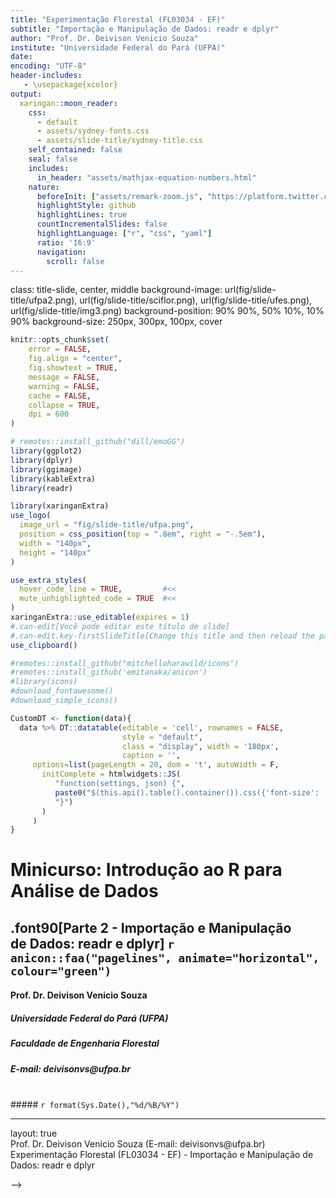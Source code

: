 ```yaml
---
title: "Experimentação Florestal (FL03034 - EF)"
subtitle: "Importação e Manipulação de Dados: readr e dplyr"
author: "Prof. Dr. Deivison Venicio Souza"
institute: "Universidade Federal do Pará (UFPA)"
date: 
encoding: "UTF-8"
header-includes: 
   - \usepackage{xcolor}
output:
  xaringan::moon_reader:
    css:
      - default
      - assets/sydney-fonts.css
      - assets/slide-title/sydney-title.css
    self_contained: false
    seal: false
    includes:
      in_header: "assets/mathjax-equation-numbers.html"
    nature:
      beforeInit: ["assets/remark-zoom.js", "https://platform.twitter.com/widgets.js"]
      highlightStyle: github
      highlightLines: true
      countIncrementalSlides: false
      highlightLanguage: ["r", "css", "yaml"]
      ratio: '16:9'
      navigation:
        scroll: false
---
```

class: title-slide, center, middle
background-image: url(fig/slide-title/ufpa2.png), url(fig/slide-title/sciflor.png), url(fig/slide-title/ufes.png), url(fig/slide-title/img3.png)
background-position: 90% 90%, 50% 10%, 10% 90%
background-size: 250px, 300px, 100px, cover

```r
knitr::opts_chunk$set(
	error = FALSE,
	fig.align = "center",
	fig.showtext = TRUE,
	message = FALSE,
	warning = FALSE,
	cache = FALSE,
	collapse = TRUE,
	dpi = 600
)
```

```r
# remotes::install_github("dill/emoGG")
library(ggplot2)
library(dplyr)
library(ggimage)
library(kableExtra)
library(readr)
```

```r
library(xaringanExtra)
use_logo(
  image_url = "fig/slide-title/ufpa.png",
  position = css_position(top = ".8em", right = "-.5em"),
  width = "140px",
  height = "140px"
)

use_extra_styles(
  hover_code_line = TRUE,         #<<
  mute_unhighlighted_code = TRUE  #<<
)
xaringanExtra::use_editable(expires = 1)
#.can-edit[Você pode editar este título de slide]
#.can-edit.key-firstSlideTitle[Change this title and then reload the page]
use_clipboard()
```

```r
#remotes::install_github("mitchelloharawild/icons")
#remotes::install_github('emitanaka/anicon')
#library(icons)
#download_fontawesome()
#download_simple_icons()
```

```r
CustomDT <- function(data){
  data %>% DT::datatable(editable = 'cell', rownames = FALSE,
                         style = "default",
                         class = "display", width = '180px',
                         caption = '',
     options=list(pageLength = 20, dom = 't', autoWidth = F,
       initComplete = htmlwidgets::JS(
          "function(settings, json) {",
          paste0("$(this.api().table().container()).css({'font-size': '", "9pt", "'});"),
          "}")
       ) 
     )
}
```


<!-- title-slide -->
# Minicurso: Introdução ao R para Análise de Dados

## .font90[Parte 2 - Importação e Manipulação <br> de Dados: readr e dplyr] `r anicon::faa("pagelines", animate="horizontal", colour="green")`

#### **Prof. Dr. Deivison Venicio Souza**
##### Universidade Federal do Pará (UFPA) 
##### Faculdade de Engenharia Florestal
##### E-mail: deivisonvs@ufpa.br
<br>
##### `r format(Sys.Date(),"%d/%B/%Y")`

---
layout: true
<div class="my-header"></div>
<div class="my-footer"><span>Prof. Dr. Deivison Venicio Souza (E-mail: deivisonvs@ufpa.br)&emsp;&emsp;&emsp;&emsp;&emsp;Experimentação Florestal (FL03034 - EF) - Importação e Manipulação de Dados: readr e dplyr</div>


<!-- --- -->

<!-- ## Objetivos -->
<!-- <br><br> -->
<!-- Ao final desta aula espera-se que o discente seja capaz de... -->


<!-- * Conhecer o tidyverse e os principais pacotes associados. -->
<!-- * Conhecer e aprender a usar as principais funções do pacote **readr** para importação de dados. -->
<!-- * Conhecer e aprender a usar as principais funções do pacote **dplyr** para manipulação de dados. -->

<!-- .pull-left-7[ -->
<!-- ```{r echo=FALSE, out.width='50%', fig.align='center', fig.cap='', dpi=600} -->
<!-- knitr::include_graphics("https://tidyverse.tidyverse.org/articles/tidyverse-logo.png") -->
<!-- ``` -->
<!-- ] -->

<!-- .pull-left-7[ -->
<!-- ```{r echo=FALSE, out.width='50%', fig.align='center', fig.cap='', dpi=600} -->
<!-- knitr::include_graphics("https://readr.tidyverse.org/logo.png") -->
<!-- ``` -->
<!-- ] -->

<!-- .pull-left-7[ -->
<!-- ```{r echo=FALSE, out.width='50%', fig.align='center', fig.cap='', dpi=600} -->
<!-- knitr::include_graphics("https://dplyr.tidyverse.org/logo.png") -->
<!-- ``` -->
<!-- ] -->


<!-- --- -->

<!-- ## Conteúdo -->

<!-- .pull-left-4[ -->
<!-- .font80[ -->
<!-- **Parte 1 - Importação de dados com .orange[readr]** -->

<!-- [1- YYYYY](#R) -->

<!-- ] -->
<!-- ] -->

<!-- .pull-right-4[ -->
<!-- .pull-down[ -->
<!-- .font80[ -->
<!-- **Parte 2 - Manipulação de dados com .orange[dplyr]** -->

<!-- [1 - Função select() e suas auxiliares](#select) -->

<!-- &nbsp;&nbsp;&nbsp;&nbsp;[1.1 - Função starts_with()](#startwith) -->

<!-- &nbsp;&nbsp;&nbsp;&nbsp;[1.2 - Função ends_with()](#endswith) -->

<!-- &nbsp;&nbsp;&nbsp;&nbsp;[1.3 - Função contains()](#contains) -->

<!-- &nbsp;&nbsp;&nbsp;&nbsp;[1.4 - Função matches()](#matches) -->

<!-- &nbsp;&nbsp;&nbsp;&nbsp;[1.5 - Função everything()](#everything) -->

<!-- &nbsp;&nbsp;&nbsp;&nbsp;[1.6 - Função where()](#where) -->

<!-- [2 - Função arrange()](#arrange) -->

<!-- [3 - Função filter()](#filter) -->

<!-- [4 - Função mutate() e suas auxiliares](#mutate) -->

<!-- &nbsp;&nbsp;&nbsp;&nbsp;[4.1 - Função if_else()](#ifelse) -->

<!-- &nbsp;&nbsp;&nbsp;&nbsp;[4.2 - Função case_when()](#casewhen) -->

<!-- [5 - Função summarise()](#summarise) -->

<!-- &nbsp;&nbsp;&nbsp;&nbsp;[5.1 - Função across()](#across) -->

<!-- ] -->
<!-- ] -->
<!-- ] -->

<!-- --- -->

<!-- layout: false -->
<!-- name: conc -->
<!-- class: inverse, top, right -->
<!-- background-image: url(fig/class3/arara.jpg) -->
<!-- background-size: cover -->

<!-- .font200[**.yellow[Parte 1] <br> .white[Importação de dados <br> com readr]**]  -->

<!-- .left[.footnote[.white[Créditos: Imagem de IvaCastro por Pixabay].]] -->

<!-- --- -->
<!-- layout: true -->
<!-- <div class="my-header"></div> -->
<!-- <div class="my-footer"><span>Prof. Dr. Deivison Venicio Souza (E-mail: deivisonvs@ufpa.br)&emsp;&emsp;&emsp;&emsp;&emsp;Experimentação Florestal (FL03034 - EF) - Importação e Manipulação de dados: readr e dplyr</div> -->



<!-- --- -->

<!-- ## Importação de dados com readr -->


<!-- --- -->


<!-- --- -->

<!-- layout: false -->
<!-- name: conc -->
<!-- class: inverse, top, right -->
<!-- background-image: url(fig/class3/arara2.jpg) -->
<!-- background-size: cover -->

<!-- .font200[**.yellow[Parte 2] <br> .white[Manipulação de dados <br> com dplyr]**]  -->

<!-- .left[.footnote[.white[Créditos: Imagem de ljwong por Pixabay].]] -->

<!-- --- -->
<!-- layout: true -->
<!-- <div class="my-header"></div> -->
<!-- <div class="my-footer"><span>Prof. Dr. Deivison Venicio Souza (E-mail: deivisonvs@ufpa.br)&emsp;&emsp;&emsp;&emsp;&emsp;Experimentação Florestal (FL03034 - EF) - Importação e Manipulação de dados: readr e dplyr</div> -->

<!-- --- -->

<!-- ## Manipulação de dados com dplyr -->
<!-- <br> -->

<!-- ### Sobre o pacote **dplyr**... -->

<!-- .font90[ -->
<!-- - Um dos principais pacotes do .green[tidyverse]. -->
<!-- - O pacote dplyr é essencialmente um conjunto consistente de funções projetadas para resolver os desafios mais comuns de **manipulação de dados**. -->
<!-- - Foi projetado para ser simples, intuitivo, amigável e elegante.  -->
<!-- - O encadeamento de comandos é facilitado pelo emprego do operador **%>%** (pipe). -->
<!-- - Códigos em R que fazem uso dos verbos dplyr são mais elegantes, compeeensíveis e intuitivos. -->
<!-- - **Cheatsheet do RStudio** (folhas de resumo): Help $\rightarrow$ Cheatsheets $\rightarrow$ Data Transformation with dplyr -->
<!-- - No site da RStudio pode-se encontrar algumas Cheatsheet traduzidas: [cheatsheets-translations](https://www.rstudio.com/resources/cheatsheets/#translations) -->
<!-- ] -->

<!-- ```{r echo=FALSE, out.width='10%', fig.align='center', fig.cap='', dpi=600} -->
<!-- knitr::include_graphics("https://dplyr.tidyverse.org/logo.png") -->
<!-- ``` -->

<!-- --- -->

<!-- ## Manipulação de dados com dplyr -->
<!-- <br> -->

<!-- ### Verbos **dplyr** -->

<!-- .pull-left-4[ -->
<!-- - O **dplyr** possui diversos verbos (funções). A seguir são listadas algumas das mais usuais: -->

<!-- .center[ -->
<!-- mutate() -->

<!-- select() -->

<!-- filter() -->

<!-- arrange() -->

<!-- group_by() -->

<!-- summarise() -->
<!-- ] -->
<!-- ] -->

<!-- .pull-right-4[ -->
<!-- Lista de funções do pacote **dplyr**: -->

<!-- ```{r, echo=T, eval=F} -->
<!-- ls("package:dplyr") -->
<!-- #length(ls("package:dplyr")) -->
<!-- #lsf.str("package:dplyr") -->
<!-- ``` -->

<!-- Ou simplesmente digite .green[`dplyr::`]. -->

<!-- Atualmente são `r length(ls("package:dplyr"))` funções projetadas para manipulação de dados. -->

<!-- ] -->

<!-- --- -->

<!-- ## Manipulação de dados com dplyr -->
<!-- <br> -->

<!-- ### Uma pequena amostra para praticar... -->

<!-- .font90[ -->
<!-- .pull-left-9[ -->

<!-- ```{r tibble, echo=T, eval=F} -->
<!-- data <- readr::read_csv("data/data.csv") -->

<!-- data %>% CustomDT # Apenas para customizar a tabela -->
<!-- ``` -->

<!-- .font90[ -->
<!-- Para aprender a intuição de algumas funções **dplyr** usaremos uma pequena amostra de dados de IF100%. -->
<!-- <br><br> -->

<!-- **A base completa pode ser acessada em**: [IF100%](https://deivisonsouza.github.io/FL03034-EF/Slides/data/UPA07DVS.csv) -->
<!-- ] -->
<!-- ] -->
<!-- ] -->

<!-- .pull-right-9[ -->
<!-- ```{r ref.label="tibble", echo=FALSE, eval=TRUE, collapse=T} -->
<!-- ``` -->
<!-- ] -->

<!-- --- -->

<!-- layout: false -->
<!-- name: select -->
<!-- class: inverse, middle, left -->
<!-- background-image: url(fig/class3/Inv2.png) -->
<!-- background-size: cover -->


<!-- .font200[**.white[Manipulação de dados <br> com dplyr]**]  -->
<!-- <br><br> -->

<!-- .font150[**.yellow[Função select()]**]  -->

<!-- --- -->
<!-- layout: true -->
<!-- <div class="my-header"></div> -->
<!-- <div class="my-footer"><span>Prof. Dr. Deivison Venicio Souza (E-mail: deivisonvs@ufpa.br)&emsp;&emsp;&emsp;&emsp;&emsp;Experimentação Florestal (FL03034 - EF) - Importação e Manipulação de dados: readr e dplyr</div> -->

<!-- --- -->

<!-- ## Manipulação de dados com dplyr -->
<!-- <br> -->

<!-- ### .font90[Função **select()** - .black[selecionar colunas]] -->

<!-- .pull-left-10[ -->
<!-- ```{r echo=F, eval=T} -->
<!-- data %>% CustomDT -->
<!-- ``` -->
<!-- ] -->

<!-- -- -->

<!-- .pull-right-10[ -->
<!-- .pull-left-11[ -->
<!-- .blue[**Seleção de uma coluna...**] -->
<!-- <br><br> -->
<!-- .font80[ -->
<!-- **Alternativa 1**:  -->
<!-- ```{r echo=TRUE, eval=FALSE} -->
<!-- select(data, Nome_Especie) -->
<!-- ``` -->

<!-- **Alternativa 2** -->
<!-- ```{r echo=TRUE, eval=FALSE} -->
<!-- data %>%  -->
<!--   select(Nome_Especie) -->
<!-- ``` -->
<!-- ] -->

<!-- ```{r sel, echo=F, eval=F} -->
<!-- select(data, Nome_Especie) %>% CustomDT -->
<!-- ``` -->
<!-- ] -->

<!-- .pull-right-11[ -->
<!-- ```{r ref.label="sel", echo=FALSE, eval=TRUE, collapse=T} -->
<!-- ``` -->
<!-- ] -->
<!-- ] -->

<!-- --- -->

<!-- ## Manipulação de dados com dplyr -->
<!-- <br> -->

<!-- ### .font90[Função **select()** - .black[selecionar colunas]] -->

<!-- .pull-left-10[ -->
<!-- ```{r echo=F, eval=T} -->
<!-- data %>% CustomDT -->
<!-- ``` -->
<!-- ] -->

<!-- -- -->

<!-- .pull-right-10[ -->
<!-- .pull-left-11[ -->
<!-- .font80[ -->
<!-- .blue[**Seleção de várias coluna...**] -->
<!-- <br><br> -->

<!-- **Alternativa 1** (sem %>%)  -->
<!-- ```{r echo=TRUE, eval=FALSE} -->
<!-- select( -->
<!--   data, CAP, HC, QF -->
<!--   ) -->
<!-- ``` -->

<!-- **Alternativa 2** (com %>%) -->
<!-- ```{r echo=TRUE, eval=FALSE} -->
<!-- data %>%  -->
<!--   select(CAP, HC, QF) -->
<!-- ``` -->

<!-- **Alternativa 3** (%>% + :) -->
<!-- ```{r echo=TRUE, eval=FALSE} -->
<!-- data %>%  -->
<!--   select(CAP:QF) -->
<!-- ``` -->

<!-- ] -->

<!-- ```{r sel2, echo=F, eval=F} -->
<!-- select(data, CAP, HC, QF) %>% CustomDT -->
<!-- ``` -->
<!-- ] -->

<!-- .pull-right-11[ -->
<!-- ```{r ref.label="sel2", echo=FALSE, eval=TRUE, collapse=T} -->
<!-- ``` -->
<!-- ] -->
<!-- ] -->

<!-- --- -->
<!-- name: startwith -->
<!-- ## Manipulação de dados com dplyr -->
<!-- <br> -->

<!-- ### .font90[Função **select()** - .black[selecionar colunas]] -->

<!-- .pull-left-10[ -->
<!-- ```{r echo=F, eval=T} -->
<!-- data %>% CustomDT -->
<!-- ``` -->
<!-- ] -->

<!-- -- -->

<!-- .pull-right-10[ -->
<!-- .pull-left-11[ -->
<!-- .font80[ -->
<!-- .blue[**Usando funções auxiliares...**] -->
<!-- <br><br> -->

<!-- .green[**starts_with()**] -->
<!-- <br> -->

<!-- .font80[ -->
<!-- Função usada para selecionar colunas cujos nomes .green[iniciam] com um texto padrão. -->
<!-- ] -->

<!-- ```{r echo=TRUE, eval=FALSE} -->
<!-- select( -->
<!--   data, starts_with("N") -->
<!--   ) -->
<!-- ``` -->

<!-- ] -->

<!-- ```{r sel3, echo=F, eval=F} -->
<!-- select(data, starts_with("N")) %>% CustomDT -->
<!-- ``` -->
<!-- ] -->

<!-- .pull-right-11[ -->
<!-- ```{r ref.label="sel3", echo=FALSE, eval=TRUE, collapse=T} -->
<!-- ``` -->
<!-- ] -->
<!-- ] -->


<!-- --- -->
<!-- name: endswith  -->
<!-- ## Manipulação de dados com dplyr -->
<!-- <br> -->

<!-- ### .font90[Função **select()** - .black[selecionar colunas]] -->

<!-- .pull-left-10[ -->
<!-- ```{r echo=F, eval=T} -->
<!-- data %>% CustomDT -->
<!-- ``` -->
<!-- ] -->

<!-- -- -->

<!-- .pull-right-10[ -->
<!-- .pull-left-11[ -->
<!-- .font80[ -->
<!-- .blue[**Usando funções auxiliares...**] -->
<!-- <br><br> -->

<!-- .green[**ends_with()**] -->
<!-- <br> -->

<!-- .font80[ -->
<!-- Função usada para selecionar colunas cujos nomes .green[terminam] com um texto padrão. -->
<!-- ] -->

<!-- ```{r echo=TRUE, eval=FALSE} -->
<!-- select( -->
<!--   data, ends_with("e") -->
<!--   ) -->
<!-- ``` -->

<!-- ] -->

<!-- ```{r sel4, echo=F, eval=F} -->
<!-- select(data, ends_with("e")) %>% CustomDT -->
<!-- ``` -->
<!-- ] -->

<!-- .pull-right-11[ -->
<!-- ```{r ref.label="sel4", echo=FALSE, eval=TRUE, collapse=T} -->
<!-- ``` -->
<!-- ] -->
<!-- ] -->

<!-- --- -->
<!-- name: contains -->
<!-- ## Manipulação de dados com dplyr -->
<!-- <br> -->

<!-- ### .font90[Função **select()** - .black[selecionar colunas]] -->

<!-- .pull-left-10[ -->
<!-- ```{r echo=F, eval=T} -->
<!-- data %>% CustomDT -->
<!-- ``` -->
<!-- ] -->

<!-- -- -->

<!-- .pull-right-10[ -->
<!-- .pull-left-11[ -->
<!-- .font80[ -->
<!-- .blue[**Usando funções auxiliares...**] -->
<!-- <br><br> -->

<!-- .green[**contains()**] -->
<!-- <br> -->

<!-- .font80[ -->
<!-- Função usada para selecionar colunas cujos nomes tenham algum texto padrão. -->
<!-- ] -->

<!-- ```{r echo=TRUE, eval=FALSE} -->
<!-- select( -->
<!--   data, contains("e") -->
<!--   ) -->
<!-- ``` -->

<!-- ] -->

<!-- ```{r sel5, echo=F, eval=F} -->
<!-- select(data, contains("e")) %>% CustomDT -->
<!-- ``` -->
<!-- ] -->

<!-- .pull-right-11[ -->
<!-- ```{r ref.label="sel5", echo=FALSE, eval=TRUE, collapse=T} -->
<!-- ``` -->
<!-- ] -->
<!-- ] -->

<!-- --- -->
<!-- name: matches -->
<!-- ## Manipulação de dados com dplyr -->
<!-- <br> -->

<!-- ### .font90[Função **select()** - .black[selecionar colunas]] -->

<!-- .pull-left-10[ -->
<!-- ```{r echo=F, eval=T} -->
<!-- data %>% CustomDT -->
<!-- ``` -->
<!-- ] -->

<!-- -- -->

<!-- .pull-right-10[ -->
<!-- .pull-left-11[ -->
<!-- .font80[ -->
<!-- .blue[**Usando funções auxiliares...**] -->
<!-- <br><br> -->

<!-- .green[**matches()**] -->
<!-- <br> -->

<!-- .font80[ -->
<!-- Função usada para selecionar colunas que contenham nomes correspondentes à alguma expressão regular. -->
<!-- ] -->

<!-- ```{r echo=TRUE, eval=FALSE} -->
<!-- select( -->
<!--   data, matches('No|cao|F') -->
<!--   ) -->
<!-- ``` -->

<!-- ] -->

<!-- ```{r sel6, echo=F, eval=F} -->
<!-- select(data, matches('No|cao|F')) %>% CustomDT -->
<!-- ``` -->
<!-- ] -->

<!-- .pull-right-11[ -->
<!-- ```{r ref.label="sel6", echo=FALSE, eval=TRUE, collapse=T} -->
<!-- ``` -->
<!-- ] -->
<!-- ] -->

<!-- --- -->
<!-- name: everything -->
<!-- ## Manipulação de dados com dplyr -->
<!-- <br> -->

<!-- ### .font90[Função **select()** - .black[selecionar colunas]] -->

<!-- .pull-left-10[ -->
<!-- ```{r echo=F, eval=T} -->
<!-- data %>% CustomDT -->
<!-- ``` -->
<!-- ] -->

<!-- -- -->

<!-- .pull-right-10[ -->
<!-- .pull-left-5[ -->
<!-- .font80[ -->
<!-- .blue[**Usando funções auxiliares...**] -->
<!-- <br><br> -->

<!-- .green[**everything()**] -->
<!-- <br> -->

<!-- .font80[ -->
<!-- Seleciona todas as variáveis. É útil para reordenar algumas colunas, sem se importar com a ordem das demais. -->
<!-- ] -->

<!-- ```{r echo=TRUE, eval=FALSE} -->
<!-- data %>% -->
<!--   select( -->
<!--     Nome_Especie, -->
<!--     Selecao, -->
<!--     everything()) -->
<!-- ``` -->

<!-- ] -->

<!-- ```{r sel11, echo=F, eval=F} -->
<!-- data %>% -->
<!--   select(Nome_Especie,  -->
<!--          Selecao, -->
<!--          everything()) %>%  -->
<!--   CustomDT -->
<!-- ``` -->
<!-- ] -->

<!-- .pull-right-5[ -->
<!-- ```{r ref.label="sel11", echo=FALSE, eval=TRUE, collapse=T} -->
<!-- ``` -->
<!-- ] -->
<!-- ] -->

<!-- --- -->
<!-- name: where -->
<!-- ## Manipulação de dados com dplyr -->
<!-- <br> -->

<!-- ### .font90[Função **select()** - .black[selecionar colunas]] -->

<!-- .pull-left-10[ -->
<!-- ```{r echo=F, eval=T} -->
<!-- data %>% CustomDT -->
<!-- ``` -->
<!-- ] -->

<!-- -- -->

<!-- .pull-right-10[ -->
<!-- .pull-left-10[ -->
<!-- .font80[ -->
<!-- .blue[**Usando funções auxiliares...**] -->
<!-- <br><br> -->

<!-- .green[**where()**] -->
<!-- <br> -->

<!-- .font80[ -->
<!-- Aplica uma função à todas as variáveis e seleciona aquelas para as quais a resposta é TRUE. -->
<!-- ] -->

<!-- ```{r echo=TRUE, eval=FALSE} -->
<!-- data %>% -->
<!--   select(where(is.character)) -->
<!-- ``` -->

<!-- ] -->

<!-- ```{r sel12, echo=F, eval=F} -->
<!-- data %>% -->
<!--   select(where(is.character)) %>%  -->
<!--   CustomDT -->
<!-- ``` -->
<!-- ] -->

<!-- .pull-right-10[ -->
<!-- ```{r ref.label="sel12", echo=FALSE, eval=TRUE, collapse=T} -->
<!-- ``` -->
<!-- ] -->
<!-- ] -->

<!-- --- -->

<!-- ## Manipulação de dados com dplyr -->
<!-- <br> -->

<!-- ### .font90[Função **select()** - .black[selecionar colunas]] -->

<!-- .pull-left-10[ -->
<!-- ```{r echo=F, eval=T} -->
<!-- data %>% CustomDT -->
<!-- ``` -->
<!-- ] -->

<!-- -- -->

<!-- .pull-right-10[ -->
<!-- .pull-left-11[ -->
<!-- .font80[ -->
<!-- .blue[**Combinando funções auxiliares e operadores lógicos...**] -->
<!-- <br><br> -->

<!-- ```{r echo=TRUE, eval=FALSE} -->
<!-- data %>% -->
<!--   select( -->
<!--     starts_with("N") & -->
<!--       !ends_with("Arvore"))  -->
<!-- ``` -->


<!-- `r anicon::faa("hand-point-down", animate="vertical")` **Experimente o comando** -->
<!-- <br> -->

<!-- ```{r echo=TRUE, eval=FALSE} -->
<!-- data %>% -->
<!--   select( -->
<!--     starts_with("N") | -->
<!--       ends_with("Arvore")) -->
<!-- ``` -->

<!-- ] -->

<!-- ```{r sel8, echo=F, eval=F} -->
<!-- data %>%  -->
<!--   select( -->
<!--     starts_with("N") & -->
<!--       !ends_with("Arvore")) %>%  -->
<!--   CustomDT -->
<!-- ``` -->
<!-- ] -->

<!-- .pull-right-11[ -->
<!-- ```{r ref.label="sel8", echo=FALSE, eval=TRUE, collapse=T} -->
<!-- ``` -->
<!-- ] -->
<!-- ] -->

<!-- --- -->

<!-- ## Manipulação de dados com dplyr -->
<!-- <br> -->

<!-- ### .font90[Função **select()** - .black[selecionar colunas]] -->

<!-- .pull-left-10[ -->
<!-- ```{r echo=F, eval=T} -->
<!-- data %>% CustomDT -->
<!-- ``` -->
<!-- ] -->

<!-- -- -->

<!-- .pull-right-10[ -->
<!-- .pull-left-11[ -->
<!-- .font80[ -->
<!-- .blue[**Função concatenate**] -->
<!-- <br><br> -->

<!-- ```{r echo=TRUE, eval=FALSE} -->
<!-- data %>% -->
<!--   select(-c(CAP:Selecao)) -->
<!-- ``` -->


<!-- `r anicon::faa("hand-point-down", animate="vertical")` **Experimente o comando** -->
<!-- <br> -->

<!-- ```{r echo=TRUE, eval=FALSE} -->
<!-- data %>% -->
<!--   select(!(CAP:Selecao)) -->
<!-- ``` -->

<!-- ] -->

<!-- ```{r sel9, echo=F, eval=F} -->
<!-- data %>% -->
<!--   select(-c(CAP:Selecao)) %>%  -->
<!--   CustomDT -->
<!-- ``` -->
<!-- ] -->

<!-- .pull-right-11[ -->
<!-- ```{r ref.label="sel9", echo=FALSE, eval=TRUE, collapse=T} -->
<!-- ``` -->
<!-- ] -->
<!-- ] -->

<!-- --- -->

<!-- ## Manipulação de dados com dplyr -->
<!-- <br> -->

<!-- ### .font90[Função **select()** - .black[selecionar colunas]] -->

<!-- .pull-left-10[ -->
<!-- ```{r echo=F, eval=T} -->
<!-- data %>% CustomDT -->
<!-- ``` -->
<!-- ] -->

<!-- -- -->

<!-- .pull-right-10[ -->
<!-- .pull-left-1[ -->
<!-- .font80[ -->
<!-- .blue[**Reordenar colunas**] -->
<!-- <br><br> -->

<!-- ```{r echo=TRUE, eval=FALSE} -->
<!-- data %>% -->
<!--   select(Nome_Especie,  -->
<!--          Selecao, CAP,  -->
<!--          QF, HC) -->
<!-- ``` -->

<!-- ] -->

<!-- ```{r sel10, echo=F, eval=F} -->
<!-- data %>% -->
<!--   select(Nome_Especie, Selecao, CAP, QF, HC) %>%  -->
<!--   CustomDT -->
<!-- ``` -->
<!-- ] -->

<!-- .pull-right-2[ -->
<!-- ```{r ref.label="sel10", echo=FALSE, eval=TRUE, collapse=T} -->
<!-- ``` -->
<!-- ] -->
<!-- ] -->

<!-- --- -->

<!-- layout: false -->
<!-- name: arrange -->
<!-- class: inverse, middle, left -->
<!-- background-image: url(fig/class3/Inv2.png) -->
<!-- background-size: cover -->


<!-- .font200[**.white[Manipulação de dados <br> com dplyr]**]  -->
<!-- <br><br> -->

<!-- .font150[**.yellow[Função arrange()]**]  -->

<!-- --- -->
<!-- layout: true -->
<!-- <div class="my-header"></div> -->
<!-- <div class="my-footer"><span>Prof. Dr. Deivison Venicio Souza (E-mail: deivisonvs@ufpa.br)&emsp;&emsp;&emsp;&emsp;&emsp;Experimentação Florestal (FL03034 - EF) - Importação e Manipulação de dados: readr e dplyr</div> -->

<!-- --- -->

<!-- ## Manipulação de dados com dplyr -->
<!-- <br> -->

<!-- ### .font90[Função **arrange()** - .black[Ordenar linhas]] -->

<!-- .pull-left-10[ -->
<!-- ```{r echo=F, eval=T} -->
<!-- data %>% CustomDT -->
<!-- ``` -->
<!-- ] -->

<!-- -- -->

<!-- .pull-right-10[ -->
<!-- .pull-left-12[ -->
<!-- .font80[ -->
<!-- **Ordem crescente de uma variável** -->

<!-- ```{r echo=TRUE, eval=FALSE} -->
<!-- data %>% -->
<!--   arrange(HC) -->
<!-- ``` -->

<!-- ] -->

<!-- ```{r arr1, echo=F, eval=F} -->
<!-- data %>% -->
<!--   arrange(HC) %>%  -->
<!--   CustomDT -->
<!-- ``` -->
<!-- ] -->

<!-- .pull-right-12[ -->
<!-- ```{r ref.label="arr1", echo=FALSE, eval=TRUE, collapse=T} -->
<!-- ``` -->
<!-- ] -->
<!-- ] -->

<!-- --- -->

<!-- ## Manipulação de dados com dplyr -->
<!-- <br> -->

<!-- ### .font90[Função **arrange()** - .black[Ordenar linhas]] -->

<!-- .pull-left-10[ -->
<!-- ```{r echo=F, eval=T} -->
<!-- data %>% CustomDT -->
<!-- ``` -->
<!-- ] -->

<!-- -- -->

<!-- .pull-right-10[ -->
<!-- .pull-left-12[ -->
<!-- .font80[ -->
<!-- **Ordem decrescente de uma variável** -->

<!-- ```{r echo=TRUE, eval=FALSE} -->
<!-- data %>% -->
<!--   arrange( -->
<!--     desc(HC) -->
<!--     ) -->
<!-- ``` -->

<!-- ] -->

<!-- ```{r arr2, echo=F, eval=F} -->
<!-- data %>% -->
<!--   arrange(desc(HC)) %>%  -->
<!--   CustomDT -->
<!-- ``` -->
<!-- ] -->

<!-- .pull-right-12[ -->
<!-- ```{r ref.label="arr2", echo=FALSE, eval=TRUE, collapse=T} -->
<!-- ``` -->
<!-- ] -->
<!-- ] -->

<!-- --- -->

<!-- ## Manipulação de dados com dplyr -->
<!-- <br> -->

<!-- ### .font90[Função **arrange()** - .black[Ordenar linhas]] -->

<!-- .pull-left-10[ -->
<!-- ```{r echo=F, eval=T} -->
<!-- data %>% CustomDT -->
<!-- ``` -->
<!-- ] -->

<!-- -- -->

<!-- .pull-right-10[ -->
<!-- .pull-left-12[ -->
<!-- .font80[ -->
<!-- **Ordenar em função de duas ou mais variáveis** -->

<!-- ```{r echo=TRUE, eval=FALSE} -->
<!-- data %>% -->
<!--   arrange( -->
<!--     CAP, HC -->
<!--     ) -->
<!-- ``` -->

<!-- ] -->

<!-- ```{r arr3, echo=F, eval=F} -->
<!-- data %>% -->
<!--   arrange(CAP, HC) %>%  -->
<!--   CustomDT -->
<!-- ``` -->
<!-- ] -->

<!-- .pull-right-12[ -->
<!-- ```{r ref.label="arr3", echo=FALSE, eval=TRUE, collapse=T} -->
<!-- ``` -->
<!-- ] -->
<!-- ] -->

<!-- --- -->

<!-- layout: false -->
<!-- name: filter -->
<!-- class: inverse, middle, left -->
<!-- background-image: url(fig/class3/Inv2.png) -->
<!-- background-size: cover -->


<!-- .font200[**.white[Manipulação de dados <br> com dplyr]**]  -->
<!-- <br><br> -->

<!-- .font150[**.yellow[Função filter()]**]  -->

<!-- --- -->
<!-- layout: true -->
<!-- <div class="my-header"></div> -->
<!-- <div class="my-footer"><span>Prof. Dr. Deivison Venicio Souza (E-mail: deivisonvs@ufpa.br)&emsp;&emsp;&emsp;&emsp;&emsp;Experimentação Florestal (FL03034 - EF) - Importação e Manipulação de dados: readr e dplyr</div> -->

<!-- --- -->

<!-- ## Manipulação de dados com dplyr -->
<!-- <br> -->

<!-- ### .font90[Função **filter()** - .black[Filtrar linhas]] -->

<!-- .pull-left-10[ -->
<!-- ```{r echo=F, eval=T} -->
<!-- data %>% CustomDT -->
<!-- ``` -->
<!-- ] -->

<!-- -- -->

<!-- .pull-right-10[ -->
<!-- .pull-top[ -->
<!-- .font80[ -->
<!-- **Filtrar linhas em função de alguma variável** -->

<!-- ```{r echo=TRUE, eval=FALSE} -->
<!-- data %>% -->
<!--   filter(HC > 15) -->
<!-- ``` -->

<!-- ] -->

<!-- ```{r fil1, echo=F, eval=F} -->
<!-- data %>% -->
<!--   filter(HC > 15) %>%  -->
<!--   CustomDT -->
<!-- ``` -->
<!-- ] -->

<!-- .pull-bottom[ -->
<!-- ```{r ref.label="fil1", echo=FALSE, eval=TRUE, collapse=T} -->
<!-- ``` -->

<!-- ] -->
<!-- ] -->

<!-- --- -->

<!-- ## Manipulação de dados com dplyr -->
<!-- <br> -->

<!-- ### .font90[Função **filter()** - .black[Filtrar linhas]] -->

<!-- .pull-left-10[ -->
<!-- ```{r echo=F, eval=T} -->
<!-- data %>% CustomDT -->
<!-- ``` -->
<!-- ] -->

<!-- -- -->

<!-- .pull-right-10[ -->
<!-- .pull-top[ -->
<!-- .font80[ -->
<!-- **Filtrar linhas para algum intervalo da variável** -->

<!-- ```{r echo=TRUE, eval=FALSE} -->
<!-- data %>% -->
<!--   filter(HC > 10 & HC <= 15) -->
<!-- ``` -->

<!-- ] -->

<!-- ```{r fil2, echo=F, eval=F} -->
<!-- data %>% -->
<!--   filter(HC > 10 & HC <= 15) %>%  -->
<!--   CustomDT -->
<!-- ``` -->
<!-- ] -->

<!-- .pull-bottom[ -->
<!-- ```{r ref.label="fil2", echo=FALSE, eval=TRUE, collapse=T} -->
<!-- ``` -->

<!-- ] -->
<!-- ] -->

<!-- --- -->

<!-- ## Manipulação de dados com dplyr -->
<!-- <br> -->

<!-- ### .font90[Função **filter()** - .black[Filtrar linhas]] -->

<!-- .pull-left-10[ -->
<!-- ```{r echo=F, eval=T} -->
<!-- data %>% CustomDT -->
<!-- ``` -->
<!-- ] -->

<!-- -- -->

<!-- .pull-right-10[ -->
<!-- .pull-top[ -->
<!-- .font80[ -->
<!-- **Filtrar linhas em função de duas ou mais variáveis** -->

<!-- ```{r echo=TRUE, eval=FALSE} -->
<!-- data %>% -->
<!--   filter(HC > 10, Selecao == "Explorar") -->
<!-- ``` -->

<!-- ] -->

<!-- ```{r fil3, echo=F, eval=F} -->
<!-- data %>% -->
<!--   filter(HC > 10, Selecao == "Explorar") %>%  -->
<!--   CustomDT -->
<!-- ``` -->
<!-- ] -->

<!-- .pull-bottom[ -->
<!-- ```{r ref.label="fil3", echo=FALSE, eval=TRUE, collapse=T} -->
<!-- ``` -->

<!-- ] -->
<!-- ] -->

<!-- --- -->

<!-- ## Manipulação de dados com dplyr -->
<!-- <br> -->

<!-- ### .font90[Função **filter()** - .black[Filtrar linhas]] -->

<!-- .pull-left-10[ -->
<!-- ```{r echo=F, eval=T} -->
<!-- data %>% CustomDT -->
<!-- ``` -->
<!-- ] -->

<!-- -- -->

<!-- .pull-right-10[ -->
<!-- .pull-top[ -->
<!-- .font80[ -->
<!-- **Filtrar linhas usando operador .green[%in%]** - Variáveis categóricas -->


<!-- ```{r echo=TRUE, eval=FALSE} -->
<!-- data %>% -->
<!--   filter(Nome_Especie %in% c('Acapu', 'Tauari')) -->
<!-- ``` -->

<!-- ] -->

<!-- ```{r fil4, echo=F, eval=F} -->
<!-- data %>% -->
<!--   filter(Nome_Especie %in% c('Acapu', 'Tauari')) %>%  -->
<!--   CustomDT -->
<!-- ``` -->
<!-- ] -->

<!-- .pull-bottom[ -->
<!-- ```{r ref.label="fil4", echo=FALSE, eval=TRUE, collapse=T} -->
<!-- ``` -->

<!-- ] -->
<!-- ] -->

<!-- --- -->

<!-- ## Manipulação de dados com dplyr -->
<!-- <br> -->

<!-- ### .font90[Função **filter()** - .black[Filtrar linhas]] -->

<!-- .pull-left-10[ -->
<!-- ```{r echo=F, eval=T} -->
<!-- data %>% CustomDT -->
<!-- ``` -->
<!-- ] -->

<!-- -- -->

<!-- .pull-right-10[ -->
<!-- .pull-top[ -->
<!-- .font80[ -->
<!-- **Filtrar linhas com várias condições** -->


<!-- ```{r echo=TRUE, eval=FALSE} -->
<!-- data %>% -->
<!--   filter(Nome_Especie %in% c('Acapu', 'Tauari'), -->
<!--          HC >= 12, QF == 1) -->
<!-- ``` -->

<!-- ] -->

<!-- ```{r fil5, echo=F, eval=F} -->
<!-- data %>% -->
<!--   filter(Nome_Especie %in% c('Acapu', 'Tauari'), -->
<!--          HC >= 12, QF == 1) %>%  -->
<!--   CustomDT -->
<!-- ``` -->
<!-- ] -->

<!-- .pull-bottom[ -->
<!-- ```{r ref.label="fil5", echo=FALSE, eval=TRUE, collapse=T} -->
<!-- ``` -->

<!-- ] -->
<!-- ] -->

<!-- --- -->

<!-- layout: false -->
<!-- name: mutate -->
<!-- class: inverse, middle, left -->
<!-- background-image: url(fig/class3/Inv2.png) -->
<!-- background-size: cover -->


<!-- .font200[**.white[Manipulação de dados <br> com dplyr]**]  -->
<!-- <br><br> -->

<!-- .font150[**.yellow[Função mutate()]**] -->

<!-- .white[Criar (ou modificar) variáveis e manter as existentes.] -->

<!-- --- -->
<!-- layout: true -->
<!-- <div class="my-header"></div> -->
<!-- <div class="my-footer"><span>Prof. Dr. Deivison Venicio Souza (E-mail: deivisonvs@ufpa.br)&emsp;&emsp;&emsp;&emsp;&emsp;Experimentação Florestal (FL03034 - EF) - Importação e Manipulação de dados: readr e dplyr</div> -->

<!-- --- -->

<!-- ## Manipulação de dados com dplyr -->
<!-- <br> -->

<!-- ### .font90[Função **mutate()** - .black[Modificar e criar variáveis]] -->

<!-- .pull-left-12[ -->
<!-- ```{r echo=F, eval=T} -->
<!-- data %>%  -->
<!--   select(-c(N_Arvore, QF, Selecao)) %>%  -->
<!--   CustomDT -->
<!-- ``` -->
<!-- ] -->

<!-- -- -->

<!-- .pull-right-12[ -->
<!-- .pull-left-1[ -->
<!-- .font80[ -->
<!-- **Criar uma nova variável e adicioná-la à tabela** -->

<!-- ```{r echo=TRUE, eval=FALSE} -->
<!-- data %>% -->
<!--   mutate(DAP = CAP/pi) -->
<!-- ``` -->
<!-- <br><br> -->

<!-- `r anicon::faa("hand-point-down", animate="vertical")` **Experimente o comando** -->
<!-- ```{r echo=TRUE, eval=FALSE} -->
<!-- data %>% -->
<!--   mutate(DAP = round(CAP/pi, 2)) -->
<!-- ``` -->

<!-- ] -->

<!-- ```{r mut1, echo=F, eval=F} -->
<!-- data %>% -->
<!--   select(-c(N_Arvore, QF, Selecao)) %>%  -->
<!--   mutate(DAP = CAP/pi) %>% -->
<!--   CustomDT -->
<!-- ``` -->
<!-- ] -->

<!-- .pull-right-2[ -->
<!-- ```{r ref.label="mut1", echo=FALSE, eval=TRUE, collapse=T} -->
<!-- ``` -->
<!-- ] -->
<!-- ] -->

<!-- --- -->

<!-- ## Manipulação de dados com dplyr -->
<!-- <br> -->

<!-- ### .font90[Função **mutate()** - .black[Modificar e criar variáveis]] -->

<!-- .pull-left-12[ -->
<!-- ```{r echo=F, eval=T} -->
<!-- data %>%  -->
<!--   select(-c(N_Arvore, QF, Selecao)) %>%  -->
<!--   CustomDT -->
<!-- ``` -->
<!-- ] -->

<!-- -- -->

<!-- .pull-right-12[ -->
<!-- .pull-left-1[ -->
<!-- .font80[ -->
<!-- **Modificar uma variável na tabela** -->

<!-- ```{r echo=TRUE, eval=FALSE} -->
<!-- data %>% -->
<!--   mutate(CAP = CAP/100) -->
<!-- ``` -->
<!-- <br><br> -->

<!-- `r anicon::faa("hand-point-down", animate="vertical")` **Experimente o comando** -->
<!-- ```{r echo=TRUE, eval=FALSE} -->
<!-- data %>% -->
<!--   mutate(CAP = round(CAP/100, 2)) -->
<!-- ``` -->

<!-- ] -->

<!-- ```{r mut2, echo=F, eval=F} -->
<!-- data %>% -->
<!--   select(-c(N_Arvore, QF, Selecao)) %>%  -->
<!--   mutate(CAP = CAP/100) %>% -->
<!--   CustomDT -->
<!-- ``` -->
<!-- ] -->

<!-- .pull-right-2[ -->
<!-- ```{r ref.label="mut2", echo=FALSE, eval=TRUE, collapse=T} -->
<!-- ``` -->
<!-- ] -->
<!-- ] -->

<!-- --- -->

<!-- ## Manipulação de dados com dplyr -->
<!-- <br> -->

<!-- ### .font90[Função **mutate()** - .black[Modificar e criar variáveis]] -->

<!-- .pull-left-12[ -->
<!-- ```{r echo=F, eval=T} -->
<!-- data %>%  -->
<!--   select(-c(N_Arvore, QF, Selecao)) %>%  -->
<!--   CustomDT -->
<!-- ``` -->
<!-- ] -->

<!-- -- -->

<!-- .pull-right-12[ -->
<!-- .pull-left-1[ -->
<!-- .font80[ -->
<!-- **Modificar/criar múltiplas variáveis no mesmo mutate()** -->

<!-- ```{r echo=TRUE, eval=FALSE} -->
<!-- data %>% -->
<!--   mutate(DAP = CAP/pi,  -->
<!--          CAP = CAP/100, -->
<!--          gi = (DAP^2*pi)/40000)) -->
<!-- ``` -->
<!-- <br><br> -->

<!-- `r anicon::faa("hand-point-down", animate="vertical")` **Experimente o comando** -->
<!-- ```{r echo=TRUE, eval=FALSE} -->
<!-- data %>% -->
<!--   mutate(DAP = CAP/pi,  -->
<!--          CAP = CAP/100, -->
<!--          gi = (DAP^2*pi)/40000, -->
<!--          vi = gi*HC*0.7) -->
<!-- ``` -->

<!-- ] -->

<!-- ```{r mut3, echo=F, eval=F} -->
<!-- data %>% -->
<!--   select(-c(N_Arvore, QF, Selecao)) %>% -->
<!--   mutate(DAP = CAP/pi,  -->
<!--          CAP = CAP/100, -->
<!--          gi = (DAP^2*pi)/40000) %>% -->
<!--   CustomDT -->
<!-- ``` -->
<!-- ] -->

<!-- .pull-right-2[ -->
<!-- ```{r ref.label="mut3", echo=FALSE, eval=TRUE, collapse=T} -->
<!-- ``` -->
<!-- ] -->
<!-- ] -->

<!-- --- -->
<!-- name: ifelse -->
<!-- ## Manipulação de dados com dplyr -->
<!-- <br> -->

<!-- ### .font90[Função **mutate()** - .black[Modificar e criar variáveis]] -->

<!-- .pull-left-12[ -->
<!-- ```{r echo=F, eval=T} -->
<!-- data %>%  -->
<!--   select(-c(N_Arvore, QF, Selecao)) %>%  -->
<!--   CustomDT -->
<!-- ``` -->
<!-- ] -->

<!-- -- -->

<!-- .pull-right-12[ -->
<!-- .pull-left-11[ -->
<!-- .font80[ -->
<!-- **.blue[Usando funções auxiliares...]** -->
<!-- <br><br> -->

<!-- **.green[if_else()]** -->
<!-- <br> -->

<!-- ```{r echo=TRUE, eval=FALSE} -->
<!-- data %>% -->
<!--   mutate(Selecao = if_else( -->
<!--     CAP >= 600, "Matriz", "Não Matriz" -->
<!--     )) -->
<!-- ``` -->

<!-- ] -->

<!-- ```{r mut4, echo=F, eval=F} -->
<!-- data %>% -->
<!--   select(-c(N_Arvore, QF, Selecao)) %>% -->
<!--   mutate(Selecao = if_else( -->
<!--     CAP >= 600, "Matriz", "Não Matriz")) %>% -->
<!--   CustomDT -->
<!-- ``` -->
<!-- ] -->

<!-- .pull-right-11[ -->
<!-- ```{r ref.label="mut4", echo=FALSE, eval=TRUE, collapse=T} -->
<!-- ``` -->
<!-- ] -->
<!-- ] -->


<!-- --- -->
<!-- name: casewhen -->
<!-- ## Manipulação de dados com dplyr -->
<!-- <br> -->

<!-- ### .font90[Função **mutate()** - .black[Modificar e criar variáveis]] -->

<!-- .pull-left-12[ -->
<!-- ```{r echo=F, eval=T} -->
<!-- data %>%  -->
<!--   select(-c(N_Arvore, QF, Selecao)) %>%  -->
<!--   CustomDT -->
<!-- ``` -->
<!-- ] -->

<!-- -- -->

<!-- .pull-right-12[ -->
<!-- .pull-left-2[ -->
<!-- .font80[ -->
<!-- **.blue[Usando funções auxiliares...]** -->
<!-- <br><br> -->

<!-- **.green[case_when()]** -->
<!-- <br> -->

<!-- Permite vetorizar várias instruções .green[if_else()]. É um equivalente R da instrução SQL CASE WHEN.  -->

<!-- Criar uma nova coluna por múltiplas condições mutuamente exclusivas. -->

<!-- ```{r echo=TRUE, eval=FALSE} -->
<!-- data %>% -->
<!--   mutate( -->
<!--     Selecao = -->
<!--       case_when( -->
<!--         (CAP >= 600) ~ "Matriz", -->
<!--         (Nome_Especie == "Acapu") ~ "Protegida", -->
<!--         (CAP >= 158 & Nome_Especie != "Acapu") ~ "Explorar", -->
<!--     )) -->
<!-- ``` -->

<!-- ] -->

<!-- ```{r mut5, echo=F, eval=F} -->
<!-- data %>% -->
<!--   select(-c(N_Arvore, QF, Selecao)) %>% -->
<!--   mutate(Selecao =  -->
<!--            case_when( -->
<!--              (CAP >= 600) ~ "Matriz", -->
<!--              (Nome_Especie == "Acapu") ~ "Protegida", -->
<!--              (CAP >= 158 & Nome_Especie != "Acapu") ~ "Explorar", -->
<!--     )) %>% -->
<!--   CustomDT -->
<!-- ``` -->
<!-- ] -->

<!-- .pull-right-1[ -->
<!-- ```{r ref.label="mut5", echo=FALSE, eval=TRUE, collapse=T} -->
<!-- ``` -->
<!-- ] -->
<!-- ] -->

<!-- --- -->

<!-- layout: false -->
<!-- name: groupby -->
<!-- class: inverse, middle, left -->
<!-- background-image: url(fig/class3/Inv2.png) -->
<!-- background-size: cover -->


<!-- .font200[**.white[Manipulação de dados <br> com dplyr]**]  -->
<!-- <br><br> -->

<!-- .font150[**.yellow[Função summarise()]**] -->

<!-- .white[Criar um novo quadro de dados com estatísticas de resumo <br> de variáveis selecionadas] -->

<!-- --- -->
<!-- layout: true -->
<!-- <div class="my-header"></div> -->
<!-- <div class="my-footer"><span>Prof. Dr. Deivison Venicio Souza (E-mail: deivisonvs@ufpa.br)&emsp;&emsp;&emsp;&emsp;&emsp;Experimentação Florestal (FL03034 - EF) - Importação e Manipulação de dados: readr e dplyr</div> -->

<!-- --- -->

<!-- name: summarise -->
<!-- ## Manipulação de dados com dplyr -->
<!-- <br> -->

<!-- ### .font90[Função **summarise()** - .black[Sumarizar dados]] -->

<!-- .pull-left-10[ -->
<!-- ```{r echo=F, eval=T} -->
<!-- data %>% -->
<!--   CustomDT -->
<!-- ``` -->
<!-- ] -->

<!-- -- -->

<!-- .pull-right-10[ -->
<!-- .pull-top[ -->
<!-- .font80[ -->
<!-- **.blue[Uma única estatística de sumarização...]** -->

<!-- ```{r echo=TRUE, eval=FALSE} -->
<!-- data %>% -->
<!--   summarise(media_HC = mean(HC, na.rm = TRUE)) -->
<!-- ``` -->

<!-- ```{r sumr1, echo=F, eval=F} -->
<!-- data %>% -->
<!--   summarise(media_HC = mean(HC, na.rm = TRUE)) %>%  -->
<!--   CustomDT -->
<!-- ``` -->

<!-- ```{r ref.label="sumr1", echo=FALSE, eval=TRUE, collapse=T} -->
<!-- ``` -->

<!-- ] -->
<!-- ] -->

<!-- .pull-bottom[ -->
<!-- .font80[ -->
<!-- **.blue[Várias estatísticas na mesma summarise()...]** -->
<!-- ```{r echo=TRUE, eval=FALSE} -->
<!-- data %>% -->
<!--   summarise(media_HC = mean(HC, na.rm = TRUE), -->
<!--             sd_HC = mean(HC, na.rm = TRUE), -->
<!--             min_HC = min(HC, na.rm = TRUE), -->
<!--             max_HC = max(HC, na.rm = TRUE)) -->
<!-- ``` -->

<!-- ```{r sumr2, echo=F, eval=F} -->
<!-- data %>% -->
<!--   summarise(media_HC = mean(HC, na.rm = TRUE), -->
<!--             sd_HC = mean(HC, na.rm = TRUE), -->
<!--             min_HC = min(HC, na.rm = TRUE), -->
<!--             max_HC = max(HC, na.rm = TRUE)) %>%  -->
<!--   CustomDT -->
<!-- ``` -->

<!-- ```{r ref.label="sumr2", echo=FALSE, eval=TRUE, collapse=T} -->
<!-- ``` -->

<!-- ] -->
<!-- ] -->
<!-- ] -->

<!-- --- -->

<!-- ## Manipulação de dados com dplyr -->
<!-- <br> -->

<!-- ### .font90[Função **summarise()** - .black[Sumarizar dados]] -->

<!-- .pull-left-10[ -->
<!-- ```{r echo=F, eval=T} -->
<!-- data %>% -->
<!--   CustomDT -->
<!-- ``` -->
<!-- ] -->

<!-- -- -->

<!-- .pull-right-10[ -->
<!-- .pull-top[ -->
<!-- .font80[ -->
<!-- **.blue[Sumarizando diversas variáveis...]** -->

<!-- ```{r echo=TRUE, eval=FALSE} -->
<!-- data %>% -->
<!--   summarise(media_HC = mean(HC, na.rm = TRUE), -->
<!--             sd_HC = sd(HC, na.rm = TRUE), -->
<!--             media_CAP = mean(CAP, na.rm = TRUE), -->
<!--             sd_CAP = sd(CAP, na.rm = TRUE)) -->
<!-- ``` -->

<!-- ```{r sumr3, echo=F, eval=F} -->
<!-- data %>% -->
<!--   summarise(media_HC = mean(HC, na.rm = TRUE), -->
<!--           sd_HC = sd(HC, na.rm = TRUE), -->
<!--           media_CAP = mean(CAP, na.rm = TRUE), -->
<!--           sd_CAP = sd(CAP, na.rm = TRUE)) %>% -->
<!-- CustomDT -->
<!-- ``` -->

<!-- ```{r ref.label="sumr3", echo=FALSE, eval=TRUE, collapse=T} -->
<!-- ``` -->

<!-- ] -->
<!-- ] -->
<!-- ] -->

<!-- --- -->
<!-- name: across -->
<!-- ## Manipulação de dados com dplyr -->
<!-- <br> -->

<!-- ### .font90[Função **summarise()** - .black[Sumarizar dados]] -->

<!-- .pull-left-10[ -->
<!-- ```{r echo=F, eval=T} -->
<!-- data %>% -->
<!--   CustomDT -->
<!-- ``` -->
<!-- ] -->

<!-- -- -->

<!-- .pull-right-10[ -->
<!-- .pull-top[ -->
<!-- .font80[ -->
<!-- **.blue[Sumarizando diversas variáveis...]**  -->
<!-- <br><br> -->

<!-- .green[**across()**] -->
<!-- <br> -->

<!-- Aplicar uma função (ou funções) em várias colunas. -->

<!-- A função .green[across()] substitui a família de verbos **summarise** com sufixos:.green[_if, _at, _all]. -->

<!-- ```{r echo=TRUE, eval=FALSE} -->
<!-- data %>% -->
<!--   summarise(across( -->
<!--     .cols = c(HC, CAP), -->
<!--     .fns = mean,  -->
<!--     na.rm = TRUE, -->
<!--     .names = "mean_{.col}" -->
<!--   )) -->
<!-- ``` -->

<!-- ```{r sumr4, echo=F, eval=F} -->
<!-- data %>% -->
<!--   summarise(across( -->
<!--     .cols = c(HC, CAP), -->
<!--     .fns = mean,  -->
<!--     na.rm = TRUE, -->
<!--     .names = "mean_{.col}" -->
<!--   )) %>% -->
<!--   CustomDT -->
<!-- ``` -->

<!-- ```{r ref.label="sumr4", echo=FALSE, eval=TRUE, collapse=T} -->
<!-- ``` -->

<!-- ] -->
<!-- ] -->
<!-- ] -->


<!-- --- -->


<!-- <!--Slide XX --> -->
<!-- --- -->
<!-- layout: false -->
<!-- class: inverse, top, right -->
<!-- background-image: url(fig/class1/imgC.jpg) -->
<!-- background-size: cover -->

<!-- .font300[ -->
<!-- Obrigado! -->
<!-- ] -->
<!-- <br><br><br><br><br><br> -->

<!-- **Email**: <a href="mailto:deivisonvs@ufpa.br">deivisonvs@ufpa.br</a> -->

<!-- **Github**: <a href="https://github.com/DeivisonSouza">@DeivisonSouza</a> -->

